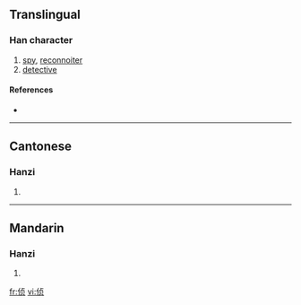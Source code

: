 {{also|偵}}
==Translingual==

===Han character===
{{Han char|rn=9|rad=人|as=06|sn=8|four=|canj=人卜月人 (OYBO)}}

# [[spy]], [[reconnoiter]]
# [[detective]]

====References====
* {{Han ref|kx=0102.291|hdz=10147.070|uh=4FA6|ud=20390}}

----

==Cantonese==

===Hanzi===
{{yue-hanzi|jyut=|y=jing1|tra=偵}}

# {{defn|Cantonese}}

----

==Mandarin==

===Hanzi===
{{cmn-hanzi|tra=偵|pin=[[zhēn]] ([[zhen1]])|wg=chen<sup>1</sup>}}

# {{defn|Mandarin}}

[[fr:侦]]
[[vi:侦]]